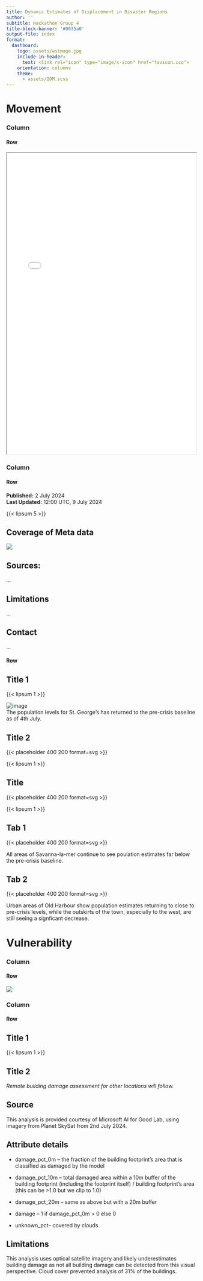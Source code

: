 ```yaml
---
title: Dynamic Estimates of Displacement in Disaster Regions
author: ''
subtitle: Hackathon Group 4
title-block-banner: '#0035a0'
output-file: index
format:
  dashboard:
    logo: assets/wsimage.jpg
    include-in-header:
      text: <link rel="icon" type="image/x-icon" href="favicon.ico">
    orientation: columns
    theme:
      - assets/IOM.scss
---
```


# Movement

### Column {width="65%"}

#### Row 

::: {.card title="Movements"}
<!-- {{< placeholder 1000 1000 format=svg >}} -->
<iframe src="./inputs/flowmap.html" width="100%" height="800px%">

</iframe>
:::

<!-- <iframe src="./outputs/map.html" width="100%" height="100%">

</iframe> -->


### Column {width="35%"}

#### Row {.tabset .flow height="30%"}

::: {.card .flow title="Overview"}
**Published:** 2 July 2024 </br>
**Last Updated:** 12:00 UTC, 9 July 2024

{{< lipsum 5 >}}
:::

::: {.card .flow title="Methodology"}
# Coverage of Meta data
![](./inputs/represented.jpeg)

## Sources:
...

## Limitations
...

## Contact
...

:::

#### Row {.tabset .flow}

::: {.card title="Tab 1"}
## Title 1

{{< lipsum 1 >}}

![image](./assets/image.svg) </br>The population levels for  St. George's has  returned to the pre-crisis baseline as of 4th July.


## Title 2

{{< placeholder 400 200 format=svg >}}

{{< lipsum 1 >}}

## Title 

{{< placeholder 400 200 format=svg >}}

{{< lipsum 1 >}}

:::


::: {.card title="Tab 2"}

## Tab 1

{{< placeholder 400 200 format=svg >}}

All areas of Savanna-la-mer continue to see poulation estimates far below the pre-crisis baseline.

## Tab 2

{{< placeholder 400 200 format=svg >}}

Urban areas of Old Harbour show population estimates returning to close to pre-crisis levels, while the outskirts of the town, especially to the west, are still seeing a signficant decrease.
:::

# Vulnerability

### Column {width="65%"}

#### Row 

::: {.card title="Vulnerability"}
![](./inputs/photo1.jpeg)
:::


### Column {width="35%"}

#### Row {.tabset}

::: {.card title="Tab 1"}
## Title 1

{{< lipsum 1 >}}

## Title 2

*Remote building damage assessment for other locations will follow.*
:::

::: {.card title="Tab 2"}

## Source
This analysis is provided courtesy of Microsoft AI for Good Lab, using imagery from Planet SkySat from 2nd July 2024.

## Attribute details

-   damage_pct_0m – the fraction of the building footprint's area that is classified as damaged by the model

-   damage_pct_10m – total damaged area within a 10m buffer of the building footprint (including the footprint itself) / building footprint's area (this can be \>1.0 but we clip to 1.0)

-   damage_pct_20m – same as above but with a 20m buffer

-   damage – 1 if damage_pct_0m \> 0 else 0

-   unknown_pct– covered by clouds

## Limitations
This analysis uses optical satellite imagery and likely underestimates building damage as not all building damage can be detected from this visual perspective.
Cloud cover prevented analysis of 31% of the buildings.
:::